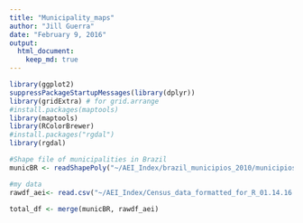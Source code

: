```yaml
---
title: "Municipality_maps"
author: "Jill Guerra"
date: "February 9, 2016"
output: 
  html_document:
    keep_md: true 
---
```

```r
library(ggplot2)
suppressPackageStartupMessages(library(dplyr))
library(gridExtra) # for grid.arrange 
#install.packages(maptools)
library(maptools)
library(RColorBrewer)
#install.packages("rgdal")
library(rgdal)

```

```r

#Shape file of municipalities in Brazil 
municBR <- readShapePoly("~/AEI_Index/brazil_municipios_2010/municipios_2010.shp")

#my data 
rawdf_aei<- read.csv("~/AEI_Index/Census_data_formatted_for_R_01.14.16.csv", quote = '"', sep = ",", na.strings = c(".",""), strip.white = TRUE) # load full dataset
```

```r

total_df <- merge(municBR, rawdf_aei)
```

